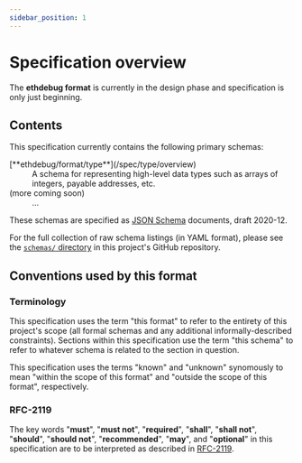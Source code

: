 ```yaml
---
sidebar_position: 1
---
```


# Specification overview

The **ethdebug format** is currently in the design phase and specification is
only just beginning.


## Contents

This specification currently contains the following primary schemas:


<dl>

<dt>[**ethdebug/format/type**](/spec/type/overview)</dt>
<dd>
A schema for representing high-level data types such as arrays of integers,
payable addresses, etc.
</dd>

<dt>(more coming soon)</dt>
<dd>...</dd>

</dl>

These schemas are specified as [JSON Schema](https://json-schema.org)
documents, draft 2020-12.

For the full collection of raw schema listings (in YAML format), please see the
[`schemas/` directory](https://github.com/ethdebug/format/tree/main/schemas)
in this project's GitHub repository.

## Conventions used by this format

### Terminology

This specification uses the term "this format" to refer to the entirety of
this project's scope (all formal schemas and any additional
informally-described constraints). Sections within this specification use the
term "this schema" to refer to whatever schema is related to the section in
question.

This specification uses the terms "known" and "unknown" synomously to mean
"within the scope of this format" and "outside the scope of this format",
respectively.

### RFC-2119

The key words "**must**", "**must not**", "**required**", "**shall**",
"**shall not**", "**should**", "**should not**", "**recommended**", "**may**",
and "**optional**" in this specification are to be interpreted as described in
[RFC-2119](https://www.ietf.org/rfc/rfc2119.txt).
